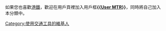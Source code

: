 如果您也喜歡[[港鐵|港鐵]]，歡迎在用戶頁裡加入用戶框'''{{[[Template:User_MTR|User MTR]]}}'''，同時將自己加入本分類中。

[[Category:使用交通工具的維基人|Category:使用交通工具的維基人]]